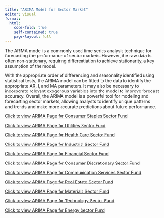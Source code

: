 ```yaml
---
title: "ARIMA Model for Sector Market"
editor: visual
format:
  html:
    code-fold: true
    self-contained: true
    page-layout: full
---
```


The ARIMA model is a commonly used time series analysis technique for forecasting the performance of sector markets. However, the raw data is often non-stationary, requiring differentiation to achieve stationarity, a key assumption of the model.

With the appropriate order of differencing and seasonality identified using statistical tests, the ARIMA model can be fitted to the data to identify the appropriate AR, I, and MA parameters. It may also be necessary to incorporate relevant exogenous variables into the model to improve forecast accuracy. Overall, the ARIMA model is a powerful tool for modeling and forecasting sector markets, allowing analysts to identify unique patterns and trends and make more accurate predictions about future performance.

[Click to view ARIMA Page for Consumer Staples Sector Fund](arima_sector_consumer_staples.html)

[Click to view ARIMA Page for Utilities Sector Fund](arima_sector_utilites.html)

[Click to view ARIMA Page for Health Care Sector Fund](arima_sector_health_care.html)

[Click to view ARIMA Page for Industrial Sector Fund](arima_sector_industrial.html)

[Click to view ARIMA Page for Financial Sector Fund](arima_sector_financial.html)

[Click to view ARIMA Page for Consumer Discretionary Sector Fund](arima_sector_consumer_discretionary.html)

[Click to view ARIMA Page for Communication Services Sector Fund](arima_sector_communication_services.html)

[Click to view ARIMA Page for Real Estate Sector Fund](arima_sector_real_estate.html)

[Click to view ARIMA Page for Materials Sector Fund](arima_sector_materials_sector.html)

[Click to view ARIMA Page for Technology Sector Fund](arima_sector_technology.html)

[Click to view ARIMA Page for Energy Sector Fund](arima_sector_energy.html)
